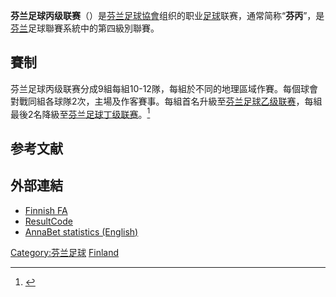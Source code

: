 {{Infobox football league
|name           = 芬兰足球丙级联赛
|image          =
|pixels         =
|country        = [[芬兰|芬兰]]
|confed         =
|founded        = 1973
|first          =
|folded         =
|divisions      =
|teams          = 104
|feeds          =
|promotion      = [[芬兰足球乙级联赛|芬兰足球乙级联赛]]
|relegation     = [[芬兰足球丁级联赛|芬兰足球丁级联赛]]
|levels         =
|domest_cup     =
|league_cup     =
|confed_cup     =
|champions      = 
|season         =
|most_champs    =
|most_caps      =
|top_goalscorer =
|tv             =
|website        =  
|current        = 
}}

'''芬兰足球丙级联赛'''（{{lang-fi|Kolmonen}}）是[[芬兰足球協會|芬兰足球協會]]组织的职业[[足球|足球]]联赛，通常简称“'''芬丙'''”，是[[芬兰|芬兰]]足球聯賽系統中的第四級別聯賽。

==賽制==
芬兰足球丙级联赛分成9組每組10-12隊，每組於不同的地理區域作賽。每個球會對戰同組各球隊2次，主場及作客賽事。每組首名升級至[[芬兰足球乙级联赛|芬兰足球乙级联赛]]，每組最後2名降級至[[芬兰足球丁级联赛|芬兰足球丁级联赛]]。<ref>{{cite web |url=http://www2.resultcode.fi/sarjat/default.php |title=Resultcode |work=SPL |accessdate=2010-12-22 |deadurl=yes |archiveurl=https://web.archive.org/web/20101124073750/http://www.resultcode.fi/sarjat/default.php |archivedate=2010-11-24 }}</ref>

== 参考文献 ==
{{reflist}}

== 外部連結 ==
*[http://www.palloliitto.fi Finnish FA] {{Wayback|url=http://www.palloliitto.fi/ |date=20110814001201 }}
*[https://web.archive.org/web/20120302032908/http://www2.resultcode.fi/ ResultCode]
*[http://annabet.com/en/soccerstats/serie_385_Finnish_Kolmonen_Uusimaa.html AnnaBet statistics (English)] {{Wayback|url=http://annabet.com/en/soccerstats/serie_385_Finnish_Kolmonen_Uusimaa.html |date=20151104191401 }}

[[Category:芬兰足球|Category:芬兰足球]]
[[Category:歐洲各國足球聯賽|Finland]]